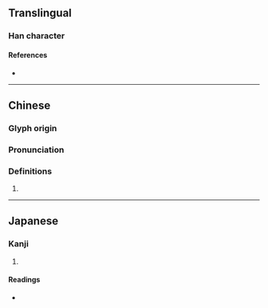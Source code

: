 {{character info/new}}
==Translingual==

===Han character===
{{Han char|rn=94|rad=犬|as=13|sn=16|four=44227|canj=KHTAV|ids=⿰犭葛}}

====References====
* {{Han ref|kx=0719.230|dkj=20723|dj=1130.210|hdz=21370.040|uh=7366|ud=29542|bh=EA5C|bd=59996}}

----

==Chinese==
{{zh-forms}}

===Glyph origin===
{{Han etym}}

===Pronunciation===
{{zh-pron
|m=gé,xiē,liè
}}

===Definitions===
{{zh-hanzi}}

# {{rfdef|lang=zh}}

----

==Japanese==

===Kanji===
{{ja-kanji|grade=|rs=犬13}}

# {{defn|lang=ja|sort=犬13}}

====Readings====
* {{ja-readings|on=かつ, かち, りょう|kun=かり-}}